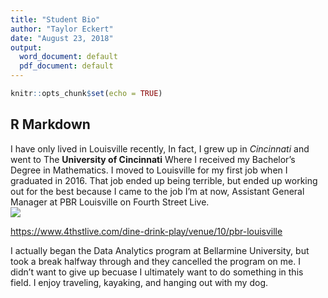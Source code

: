 ```yaml
---
title: "Student Bio"
author: "Taylor Eckert"
date: "August 23, 2018"
output:
  word_document: default
  pdf_document: default
---
```


```r
knitr::opts_chunk$set(echo = TRUE)
```

## R Markdown

I have only lived in Louisville recently, In fact, I grew up in _Cincinnati_ and went to The **University of Cincinnati** Where I received my Bachelor's Degree in Mathematics. I moved to Louisville for my first job when I graduated in 2016. That job ended up being terrible, but ended up working out for the best because I came to the job I'm at now, Assistant General Manager at PBR Louisville on Fourth Street Live.  
![](https://www.4thstlive.com/images/venues/PBR_160x160.png)


<https://www.4thstlive.com/dine-drink-play/venue/10/pbr-louisville>


I actually began the Data Analytics program at Bellarmine University, but took a break halfway through and they cancelled the program on me. I didn't want to give up becuase I ultimately want to do something in this field. 
I enjoy traveling, kayaking, and hanging out with my dog. 



